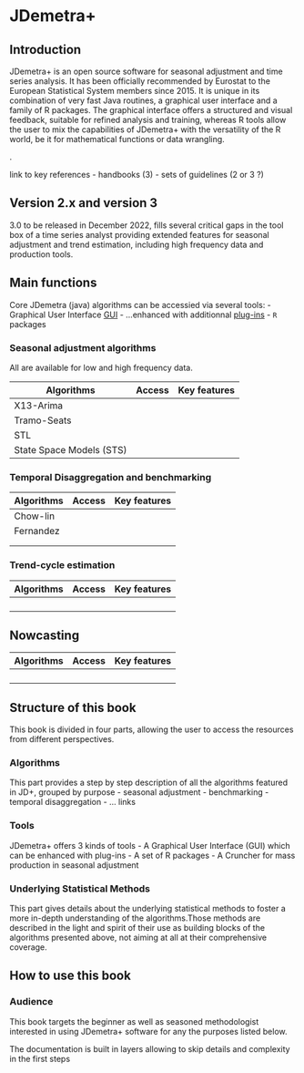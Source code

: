 # JDemetra+ {.unnumbered}

## Introduction

JDemetra+ is an open source software for seasonal adjustment and time series analysis. It has been officially recommended by Eurostat to the European Statistical System members since 2015. It is unique in its combination of very fast Java routines, a graphical user interface and a family of R packages. The graphical interface offers a structured and visual feedback, suitable for refined analysis and training, whereas R tools allow the user to mix the capabilities of JDemetra+ with the versatility of the R world, be it for mathematical functions or data wrangling.

.

link to key references - handbooks (3) - sets of guidelines (2 or 3 ?)

## Version 2.x and version 3

3.0 to be released in December 2022, fills several critical gaps in the tool box of a time series analyst providing extended features for seasonal adjustment and trend estimation, including high frequency data and production tools.


## Main functions

Core JDemetra (java) algorithms can be accessied via several tools:
- Graphical User Interface [GUI](T-graphical-user_interface.qmd)
- ...enhanced with additionnal [plug-ins](T-plug-ins.qmd)
- `R` packages

### Seasonal adjustment algorithms

All are available for low and high frequency data.

| Algorithms               | Access | Key features |
|--------------------------|--------|--------------|
| X13-Arima                |        |              |
| Tramo-Seats              |        |              |
| STL                      |        |              |
| State Space Models (STS) |        |              |

### Temporal Disaggregation and benchmarking

| Algorithms | Access | Key features |
|------------|--------|--------------|
| Chow-lin   |        |              |
| Fernandez  |        |              |
|            |        |              |
|            |        |              |

### Trend-cycle estimation

| Algorithms | Access | Key features |
|------------|--------|--------------|
|            |        |              |
|            |        |              |
|            |        |              |
|            |        |              |

## Nowcasting

| Algorithms | Access | Key features |
|------------|--------|--------------|
|            |        |              |
|            |        |              |
|            |        |              |
|            |        |              |

## Structure of this book

This book is divided in four parts, allowing the user to access the resources from different perspectives.

### Algorithms

This part provides a step by step description of all the algorithms featured in JD+, grouped by purpose - seasonal adjustment - benchmarking - temporal disaggregation - ... links

### Tools

JDemetra+ offers 3 kinds of tools - A Graphical User Interface (GUI) which can be enhanced with plug-ins - A set of R packages - A Cruncher for mass production in seasonal adjustment

### Underlying Statistical Methods

This part gives details about the underlying statistical methods to foster a more in-depth understanding of the algorithms.Those methods are described in the light and spirit of their use as building blocks of the algorithms presented above, not aiming at all at their comprehensive coverage.

## How to use this book

### Audience

This book targets the beginner as well as seasoned methodologist interested in using JDemetra+ software for any the purposes listed below.

The documentation is built in layers allowing to skip details and complexity in the first steps
